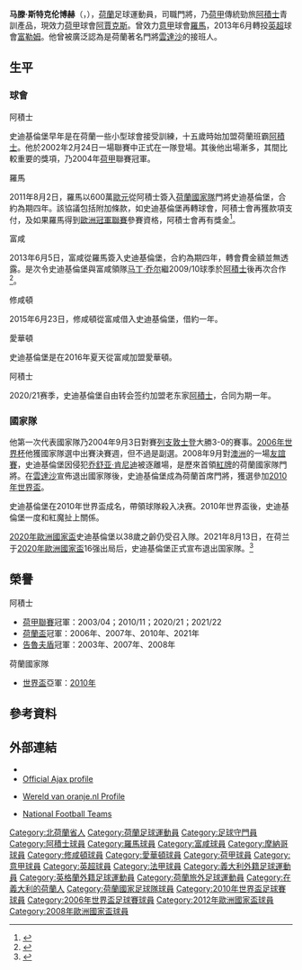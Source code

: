 {{noteTA|G1=足球|G2=意甲|G3=EPL|G4=uefa
|T=zh-hans:马滕·斯特克伦博赫;zh-hk:馬滕·史迪基倫堡;zh-tw:馬騰·史特克倫博赫;
|1=zh-hans:马滕·斯特克伦博赫;zh-hk:馬滕·史迪基倫堡;zh-tw:馬騰·史特克倫博赫;
|2=zh-hans:斯特克伦博赫;zh-hk:史迪基倫堡;zh-tw:史特克倫博赫;
}}
{{Infobox football biography 2
| playername          = 马滕·斯特克伦博赫<br />''Maarten Stekelenburg''
| image               = [[File:Stekelenburg_Audi_quattro-Cup_44.JPG|250px]]
| caption             = 
| fullname            = Maarten Stekelenburg
| dateofbirth         = {{birth date and age|1982|9|22}}
| cityofbirth         = [[哈勒姆|哈勒姆]]
| countryofbirth      = {{NED}}
| height              = {{height|m=1.97}}
| position            = [[守門員|守門員]]
| currentclub         = [[阿積士|阿積士]]
| clubnumber          = 1
| youthyears1         = 1997−2001
| youthclubs1         = [[阿積士|阿積士]]
| years1              = 2001−2011
| clubs1              = [[阿積士|阿積士]]
| caps1               = 191
| goals1              = 0
| years2              = 2011−2013
| clubs2              = [[羅馬體育會|羅馬]]
| caps2               = 48
| goals2              = 0
| years3              = 2013−2016
| clubs3              = [[富勒姆足球俱乐部|富勒姆]]
| caps3               = 19
| goals3              = 0
| years4              = 2014−2015
| clubs4              = →[[摩納哥體育會足球會|摩納哥]]
| caps4               = 1
| goals4              = 0
| years5              = 2015−2016
| clubs5              = →[[修咸頓足球會|修咸頓]]
| caps5               = 17
| goals5              = 0
| years6              = 2016−2020
| clubs6              = [[愛華頓足球會|愛華頓]]
| caps6               = 19
| goals6              = 0
| years7              = 2020−
| clubs7              = [[阿積士|阿積士]]
| caps7               = 12
| goals7              = 0
| totalcaps           = 
| totalgoals          = 
| nationalyears1      = 2002−2003
| nationalteam1       = [[荷蘭21歲以下國家足球隊|荷蘭U21]]
| nationalcaps1       = 4
| nationalgoals1      = 0
| nationalyears2      = 2004−2021
| nationalteam2       = [[荷蘭國家足球隊|荷蘭]]
| nationalcaps2       = 60
| nationalgoals2      = 0
| medaltemplates      = 
| club-update         = 2021年6月14日 (日) 14:37(UTC)
| nationalteam-update = 2021年6月14日 (日) 14:47 (UTC)
}}

'''马滕·斯特克伦博赫'''（{{lang-nl|'''Maarten Stekelenburg'''}}，{{bd|1982年|9月22日|||Stekelenburg}}），[[荷蘭|荷蘭]]足球運動員，司職門將，乃[[荷甲|荷甲]]傳統勁旅[[阿積士|阿積士]]青訓產品，現效力[[荷蘭足球甲級聯賽|荷甲]]球會[[阿賈克斯足球俱樂部|阿賈克斯]]。曾效力[[意甲|意甲]]球會[[羅馬足球俱樂部|羅馬]]，2013年6月轉投[[英超|英超]]球會[[富勒姆足球俱乐部|富勒姆]]。他曾被廣泛認為是荷蘭著名門將[[雲達沙|雲達沙]]的接班人。

== 生平 ==
=== 球會 ===
;阿積士
史迪基倫堡早年是在荷蘭一些小型球會接受訓練，十五歲時始加盟荷蘭班霸[[阿積士|阿積士]]。他於2002年2月24日一場聯賽中正式在一隊登場。其後他出場漸多，其間比較重要的獎項，乃2004年[[荷甲|荷甲]]聯賽冠軍。

;羅馬
2011年8月2日，羅馬以600萬[[歐元|歐元]]從阿積士簽入[[荷蘭國家足球隊|荷蘭國家隊]]門將史迪基倫堡，合約為期四年。該協議包括附加條款，如史迪基倫堡再轉球會，阿積士會再獲款項支付，及如果羅馬得到[[歐洲冠軍聯賽|歐洲冠軍聯賽]]參賽資格，阿積士會再有獎金<ref>{{cite news |language=en |url=http://www.fifa.com/worldfootball/clubfootball/news/newsid=1485184.html |title=Stekelenburg signs for Roma |publisher=''[[FIFA|FIFA]]'' |date=2011-08-02 |accessdate=2013-06-06}}</ref>。

;富咸
2013年6月5日，富咸從羅馬簽入史迪基倫堡，合約為期四年，轉會費金額並無透露。是次令史迪基倫堡與富咸領隊[[马丁·乔尔|马丁·乔尔]]繼2009/10球季於[[阿積士|阿積士]]後再次合作<ref>{{cite news |language=en |url=http://www.bbc.co.uk/sport/0/football/22789339 |title=Maarten Stekelenburg: Fulham sign Dutch goalkeeper |publisher=''[[BBC_Sport|BBC Sport]]'' |date=2013-06-05 |accessdate=2013-06-06}}</ref>。

;修咸頓
2015年6月23日，修咸頓從富咸借入史迪基倫堡，借約一年。

;愛華頓
史迪基倫堡是在2016年夏天從富咸加盟愛華頓。

;阿積士
2020/21赛季，史迪基倫堡自由转会签约加盟老东家[[阿積士|阿積士]]，合同为期一年。

=== 國家隊 ===
他第一次代表國家隊乃2004年9月3日對賽[[列支敦士登国家足球队|列支敦士登]]大勝3-0的賽事。[[2006年世界杯|2006年世界杯]]他獲國家隊選中出賽決賽週，但不過是副選。2008年9月對[[澳洲國家足球隊|澳洲]]的一場[[友誼賽|友誼賽]]，史迪基倫堡因侵犯[[乔舒亚·肯尼迪|乔舒亚·肯尼迪]]被逐離場，是歷來首領[[紅牌|紅牌]]的荷蘭國家隊門將。在[[雲達沙|雲達沙]]宣佈退出國家隊後，史迪基倫堡成為荷蘭首席門將，獲選參加[[2010年世界盃足球賽|2010年世界盃]]。

史迪基倫堡在2010年世界盃成名，帶領球隊殺入决赛。2010年世界盃後，史迪基倫堡一度和紅魔扯上關係。

[[2020年歐洲國家盃|2020年歐洲國家盃]]史迪基倫堡以38歲之齡仍受召入隊。2021年8月13日，在荷兰于[[2020年歐洲國家盃|2020年歐洲國家盃]]16强出局后，史迪基倫堡正式宣布退出国家隊。<ref>{{cite news|url=https://english.ajax.nl/articles/maarten-stekelenburg-retires-from-dutch-national-team/|title=Maarten Stekelenburg retires from Dutch national team|publisher=AFC Ajax|date=13 August 2021|access-date=13 August 2021}}</ref>

== 榮譽 ==
;阿積士
* [[荷甲|荷甲聯賽]]冠軍：2003/04；2010/11；2020/21；2021/22
* [[荷蘭盃|荷蘭盃]]冠軍：2006年、2007年、2010年、2021年
* [[告魯夫盾|告魯夫盾]]冠軍：2003年、2007年、2008年

;荷蘭國家隊
* [[世界盃足球賽|世界盃]]亞軍：[[2010年世界盃足球賽|2010年]]

==參考資料==
{{reflist}}

== 外部連結 ==
{{Commons category|Maarten Stekelenburg}}
* {{FIFA player|184599|Maarten Stekelenburg}}
* [https://web.archive.org/web/20110720093219/http://english.ajax.nl/web/show/id=48420/dbid=35/team=1/typeofpage=55719 Official Ajax profile]
* {{nl icon}} [https://web.archive.org/web/20110722010223/http://www.wereldvanoranje.nl/profielen/profiel.php?id=474 Wereld van oranje.nl Profile]
* [http://www.national-football-teams.com/v2/player.php?id=8485 National Football Teams]

{{阿積士球員名單}}
{{2006年世界杯足球赛荷兰参赛名单}}
{{2008年歐洲足球錦標賽荷蘭參賽名單}}
{{2010年世界盃足球賽荷蘭參賽名單}}
{{2012年歐洲足球錦標賽荷蘭參賽名單}}
{{2020年欧洲足球锦标赛荷兰参赛名单}}

{{Authority control}}
{{DEFAULTSORT:Stekelenburg, Maarten}}
[[Category:北荷蘭省人|Category:北荷蘭省人]]
[[Category:荷蘭足球運動員|Category:荷蘭足球運動員]]
[[Category:足球守門員|Category:足球守門員]]
[[Category:阿積士球員|Category:阿積士球員]]
[[Category:羅馬球員|Category:羅馬球員]]
[[Category:富咸球員|Category:富咸球員]]
[[Category:摩納哥球員|Category:摩納哥球員]]
[[Category:修咸頓球員|Category:修咸頓球員]]
[[Category:愛華頓球員|Category:愛華頓球員]]
[[Category:荷甲球員|Category:荷甲球員]]
[[Category:意甲球員|Category:意甲球員]]
[[Category:英超球員|Category:英超球員]]
[[Category:法甲球員|Category:法甲球員]]
[[Category:義大利外籍足球運動員|Category:義大利外籍足球運動員]]
[[Category:英格蘭外籍足球運動員|Category:英格蘭外籍足球運動員]]
[[Category:荷蘭旅外足球運動員|Category:荷蘭旅外足球運動員]]
[[Category:在義大利的荷蘭人|Category:在義大利的荷蘭人]]
[[Category:荷蘭國家足球隊球員|Category:荷蘭國家足球隊球員]]
[[Category:2010年世界盃足球賽球員|Category:2010年世界盃足球賽球員]]
[[Category:2006年世界盃足球賽球員|Category:2006年世界盃足球賽球員]]
[[Category:2012年歐洲國家盃球員|Category:2012年歐洲國家盃球員]]
[[Category:2008年歐洲國家盃球員|Category:2008年歐洲國家盃球員]]